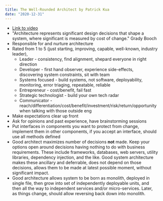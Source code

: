 ```yaml
---
title: The Well-Rounded Architect by Patrick Kua
date: "2020-12-31"
---
```


- [Link to video](https://www.oreilly.com/library/view/oreilly-software-architecture/9781491958490/video284896.html)
- "Architecture represents significant design decisions that shape a system, where significant is measured by cost of change." Grady Booch
- Responsible for and nurture architecture
- Rated from 1 to 5 (just starting, improving, capable, well-known, industry leader),
  - Leader - consistency, find alignment, shepard everyone in right direction
  - Developer - first hand observer, experience side-effects, discovering system constraints, sit with team
  - Systems focused - build systems, not software, deployability, monitoring, error triaging, repeatable, reliable
  - Entrepreneur - cost/benefit, fail fast
  - Strategic technologist - build your own tech radar
  - Communicator - reach/differentiation/cost/benefit/investment/risk/return/opportunity when talking with those outside eng
- Make expectations clear up front
- Ask for opinions and past experience, have brainstorming sessions
- Put interfaces in components you want to protect from change, implement them in other components, if you accept an interface, should use all methods defined
- Good architect maximizes number of decisions **not** made. Keep your options open around decisions having nothing to do with business requirements. These include frameworks, databases, web servers, utility libraries, dependency injection, and the like. Good system architecture makes these ancillary and deferrable, does not depend on those decisions, allows them to be made at latest possible moment, without significant impact.
- Good architecture allows system to be born as monolith, deployed in single file, then grow into set of independently deployable units, and then all the way to independent services and/or micro-services. Later, as things change, should allow reversing back down into monolith.
